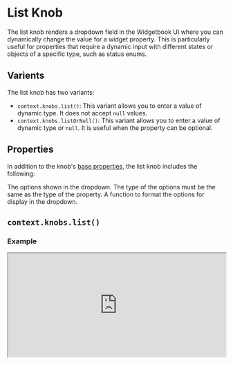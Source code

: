 # List Knob

The list knob renders a dropdown field in the Widgetbook UI where you can dynamically change the value for a widget property. 
This is particularly useful for properties that require a dynamic input with different states or objects of a specific type, such as status enums.

## Varients

The list knob has two variants:
- `context.knobs.list()`: This variant allows you to enter a value of dynamic type. It does not accept `null` values.
- `context.knobs.listOrNull()`: This variant allows you to enter a value of dynamic type or `null`. It is useful when the property can be optional.

## Properties

In addition to the knob's [base properties](/knobs/overview#properties), the list knob includes the following:

<Accordion title="context.knobs.list()" defaultOpen>
  <Property name="options" type="T" required>
    The options shown in the dropdown. The type of the options must be the same as the type of the property.
  </Property>

  <Property name="labelBuilder" type="LabelBuilder<T>" optional>
    A function to format the options for display in the dropdown.
  </Property>
</Accordion>

## `context.knobs.list()`

### Example

<iframe 
  src="https://preview.widgetbook.io/#/?path=knobpreview/list-knob&panels=knobs" 
  width="100%"
  height="240px"
/>

### Usage

To use a list knob, call the `context.knobs.list()` method.

```dart title="Example: List Knob"
@UseCase(type: MyWidget, name: 'Default')
Widget buildUseCase(BuildContext context) {
  return MyWidget(
    status: context.knobs.list( // [!code highlight]
      label: 'status', // [!code highlight]
      options: [ // [!code highlight]
        OnlineStatusType.online, // [!code highlight]
        OnlineStatusType.offline, // [!code highlight]
        OnlineStatusType.busy, // [!code highlight]
      ], // [!code highlight]
      labelBuilder: (value) => value!.name, // [!code highlight]
    ), // [!code highlight]
  );
}

enum OnlineStatusType { online, offline, busy }
```

## `context.knobs.listOrNull()` 

### Example

<iframe 
  src="https://preview.widgetbook.io/#/?path=knobpreview/list-nullable-knob&panels=knobs" 
  width="100%"
  height="240px"
/>

### Usage

To use the nullable list knob, call the `context.knobs.listOrNull()` method.

```dart title="Example: Nullable List Knob"
@UseCase(type: MyWidget, name: 'Default')
Widget buildUseCase(BuildContext context) {
  return MyWidget(
    status: context.knobs.listOrNull( // [!code highlight]
      label: 'status', // [!code highlight]
      options: [ // [!code highlight]
        OnlineStatusType.online, // [!code highlight]
        OnlineStatusType.offline, // [!code highlight]
        OnlineStatusType.busy, // [!code highlight]
      ], // [!code highlight]
      labelBuilder: (value) => value!.name, // [!code highlight]
    ), // [!code highlight]
  );
}

enum OnlineStatusType { online, offline, busy }
```

## Multi-snapshot Support

Multi-snapshot support allows you to generate multiple screenshots of a single use case with varying values using [KnobsConfigs](/cloud/snapshots/multi-snapshot#multi-snapshot-for-knobs) and [AddonsConfigs](/cloud/snapshots/multi-snapshot#multi-snapshot-for-addons).

### Regular list knob

```dart title="Example: ListKnobConfig"
@UseCase(
  type: MyWidget,
  name: 'Default',
  cloudKnobsConfigs: { // [!code highlight]
    'online': [ListKnobConfig('status', 'online')], // [!code highlight]
    'offline': [ListKnobConfig('status', 'offline')], // [!code highlight]
    'busy': [ListKnobConfig('status', 'busy')], // [!code highlight]
  }, // [!code highlight]
)
Widget buildUseCase(BuildContext context) {
  return MyWidget(
    status: context.knobs.list(
      label: 'status',
      options: [
        OnlineStatusType.online,
        OnlineStatusType.offline,
        OnlineStatusType.busy,
      ],
      labelBuilder: (value) => value.name,
    ),
  );
}

enum OnlineStatusType { online, offline, busy }
```

### Nullable list Knob

```dart title="Example: NullKnobConfig"
@UseCase(
  type: MyWidget,
  name: 'Default',
  cloudKnobsConfigs: { // [!code highlight]
    'no status': [NullKnobConfig('status')], // [!code highlight]
    'online': [ListKnobConfig('status', 'online')], // [!code highlight]
  }, // [!code highlight]
)
Widget buildUseCase(BuildContext context) {
  return MyWidget(
    status: context.knobs.listOrNull(
      label: 'status',
      options: [
        OnlineStatusType.online,
        OnlineStatusType.offline,
        OnlineStatusType.busy,
      ],
      labelBuilder: (value) => value!.name,
    ),
  );
}

enum OnlineStatusType { online, offline, busy }
```
